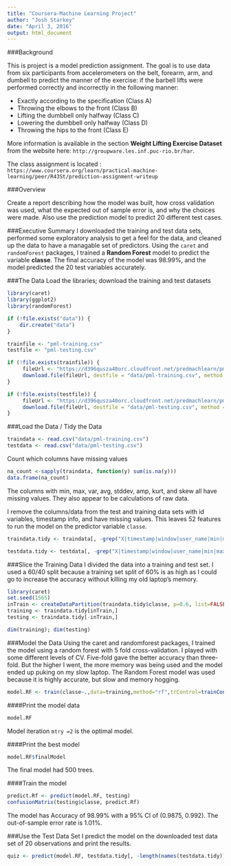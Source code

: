 ```yaml
---
title: "Coursera-Machine Learning Project"
author: "Josh Starkey"
date: "April 3, 2016"
output: html_document
---
```

###Background

This is project is a model prediction assignment. The goal is to use data from six participants from accelerometers on the belt, forearm, arm, and dumbell to predict the manner of the exercise:  if the barbell lifts were performed correctly and incorrectly in the following manner:

* Exactly according to the specification (Class A)
* Throwing the elbows to the front (Class B)
* Lifting the dumbbell only halfway (Class C)
* Lowering the dumbbell only halfway (Class D)
* Throwing the hips to the front (Class E)

More information is available in the section <b>Weight Lifting Exercise Dataset</b> from the website here: <code>http://groupware.les.inf.puc-rio.br/har</code>.

The class assignment is located : <code>https://www.coursera.org/learn/practical-machine-learning/peer/R43St/prediction-assignment-writeup</code>

###Overview

Create a report describing how the model was built, how cross validation was used, what the expected out of sample error is, and why the choices were made. Also use the prediction model to predict 20 different test cases.

###Executive Summary
I downloaded the training and test data sets, performed some exploratory analysis to get a feel for the data, and cleaned up the data to have a managable set of predictors.  Using the <code>caret</code> and <code>randomForest</code> packages, I trained a <b>Random Forest</b> model to predict the variable <b>classe</b>.  The final accuracy of the model was 98.99%, and the model predicted the 20 test variables accurately.

###The Data
Load the libraries; download the training and test datasets
```r
library(caret)
library(ggplot2)
library(randomForest)

if (!file.exists("data")) {
    dir.create("data")
}

trainfile <- "pml-training.csv"
testfile <- "pml-testing.csv"

if (!file.exists(trainfile)) {
     fileUrl <- "https://d396qusza40orc.cloudfront.net/predmachlearn/pml-training.csv"
     download.file(fileUrl, destfile = "data/pml-training.csv", method = "libcurl")
}

if (!file.exists(testfile)) {
     fileUrl <- "https://d396qusza40orc.cloudfront.net/predmachlearn/pml-testing.csv"
     download.file(fileUrl, destfile = "data/pml-testing.csv", method = "libcurl")
}
```

###Load the Data / Tidy the Data
```r
traindata <- read.csv("data/pml-training.csv")
testdata <- read.csv("data/pml-testing.csv")
```

Count which columns have missing values
```r
na_count <-sapply(traindata, function(y) sum(is.na(y)))
data.frame(na_count)
```

The columns with min, max, var, avg, stddev, amp, kurt, and skew all have missing values.  They also appear to be calculations of raw data. 

I remove the columns/data from the test and training data sets with id variables, timestamp info, and have missing values.  This leaves 52 features to run the model on the predictor variable <code>classe</code>.
```r
traindata.tidy <- traindata[, -grep("X|timestamp|window|user_name|min|max|var|avg|stddev|amp|kurt|skew", colnames(traindata))]

testdata.tidy <- testdata[, -grep("X|timestamp|window|user_name|min|max|var|avg|stddev|amp|kurt|skew", colnames(traindata))]
```

###Slice the Training Data
I divided the data into a training and test set.  I used a 60/40 split because a training set split of 60% is as high as I could go to increase the accuracy without killing my old laptop's memory.
```r
library(caret)
set.seed(1565)
inTrain <- createDataPartition(traindata.tidy$classe, p=0.6, list=FALSE)
training <- traindata.tidy[inTrain,]
testing <- traindata.tidy[-inTrain,]

dim(training); dim(testing)
```

###Model the Data
Using the caret and randomforest packages, I trained the model using a random forest with 5 fold cross-validation.  I played with some different levels of CV.  Five-fold gave the better accuracy than three-fold.  But the higher I went, the more memory was being used and the model ended up puking on my slow laptop.  The Random Forest model was used because it is highly accurate, but slow and memory hogging.
```r
model.RF <- train(classe~.,data=training,method="rf",trControl=trainControl(method="cv",number=5),prox=TRUE)
```
####Print the model data
```r
model.RF
```
Model iteration <code>mtry =2</code> is the optimal model.

####Print the best model
```r
model.RF$finalModel
```
The final model had 500 trees.


####Train the model
```r
predict.Rf <- predict(model.RF, testing)
confusionMatrix(testing$classe, predict.Rf)
```
The model has Accuracy of 98.99% with a 95% CI of (0.9875, 0.992).  The out-of-sample error rate is 1.01%.

###Use the Test Data Set
I predict the model on the downloaded test data set of 20 observations and print the results.
```r
quiz <- predict(model.RF, testdata.tidy[, -length(names(testdata.tidy))])

```